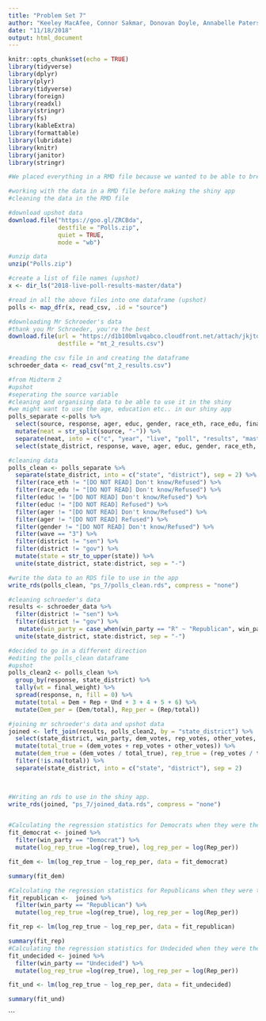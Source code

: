 ```yaml
---
title: "Problem Set 7"
author: "Keeley MacAfee, Connor Sakmar, Donovan Doyle, Annabelle Paterson"
date: "11/18/2018"
output: html_document
---
```


```r
knitr::opts_chunk$set(echo = TRUE)
library(tidyverse)
library(dplyr)
library(plyr)
library(tidyverse)
library(foreign)
library(readxl)
library(stringr)
library(fs)
library(kableExtra)
library(formattable)
library(lubridate)
library(knitr)
library(janitor)
library(stringr)

#We placed everything in a RMD file because we wanted to be able to break up our code into chunks, as we feel it is easier to read and understand that way. 
```


```r
#working with the data in a RMD file before making the shiny app
#cleaning the data in the RMD file

#download upshot data
download.file("https://goo.gl/ZRCBda",
              destfile = "Polls.zip",
              quiet = TRUE,
              mode = "wb")

#unzip data
unzip("Polls.zip")

```


```r
#create a list of file names (upshot)
x <- dir_ls("2018-live-poll-results-master/data")

#read in all the above files into one dataframe (upshot)
polls <- map_dfr(x, read_csv, .id = "source")
```


```r
#downloading Mr Schroeder's data 
#thank you Mr Schroeder, you're the best
download.file(url = "https://d1b10bmlvqabco.cloudfront.net/attach/jkjtds7xjxd3jy/jlr7wvzsace3kp/joc6wbypyxy7/mt_2_results.csv",
              destfile = "mt_2_results.csv")

#reading the csv file in and creating the dataframe
schroeder_data <- read_csv("mt_2_results.csv")
```


```r
#from Midterm 2 
#upshot
#seperating the source variable 
#cleaning and organising data to be able to use it in the shiny 
#we might want to use the age, education etc.. in our shiny app
polls_separate <-polls %>%
  select(source, response, ager, educ, gender, race_eth, race_edu, final_weight) %>%
  mutate(neat = str_split(source, "-")) %>%
  separate(neat, into = c("c", "year", "live", "poll", "results", "master", "data", "elections", "poll_again", "state_district", "wave")) %>%
  select(state_district, response, wave, ager, educ, gender, race_eth, race_edu, final_weight)

#cleaning data
polls_clean <- polls_separate %>%
  separate(state_district, into = c("state", "district"), sep = 2) %>%
  filter(race_eth != "[DO NOT READ] Don't know/Refused") %>%
  filter(race_edu != "[DO NOT READ] Don't know/Refused") %>%
  filter(educ != "[DO NOT READ] Don't know/Refused") %>%
  filter(educ != "[DO NOT READ] Refused") %>%
  filter(ager != "[DO NOT READ] Don't know/Refused") %>%
  filter(ager != "[DO NOT READ] Refused") %>%
  filter(gender != "[DO NOT READ] Don't know/Refused") %>%
  filter(wave == "3") %>%
  filter(district != "sen") %>%
  filter(district != "gov") %>% 
  mutate(state = str_to_upper(state)) %>%
  unite(state_district, state:district, sep = "-")

#write the data to an RDS file to use in the app
write_rds(polls_clean, "ps_7/polls_clean.rds", compress = "none")


```


```r
#cleaning schroeder's data
results <- schroeder_data %>%
  filter(district != "sen") %>%
  filter(district != "gov") %>%
   mutate(win_party = case_when(win_party == "R" ~ "Republican", win_party == "UNDECIDED" ~ "Undecided", win_party == "D" ~ "Democrat")) %>%
  unite(state_district, state:district, sep = "-")
```


```r
#decided to go in a different direction 
#editing the polls_clean dataframe
#upshot
polls_clean2 <- polls_clean %>%
  group_by(response, state_district) %>%
  tally(wt = final_weight) %>%
  spread(response, n, fill = 0) %>%
  mutate(total = Dem + Rep + Und + 3 + 4 + 5 + 6) %>%
  mutate(Dem_per = (Dem/total), Rep_per = (Rep/total))

#joining mr schroeder's data and upshot data 
joined <- left_join(results, polls_clean2, by = "state_district") %>%
  select(state_district, win_party, dem_votes, rep_votes, other_votes, total, Dem_per, Rep_per) %>%
  mutate(total_true = (dem_votes + rep_votes + other_votes)) %>%
  mutate(dem_true = (dem_votes / total_true), rep_true = (rep_votes / total_true)) %>%
  filter(!is.na(total)) %>%
  separate(state_district, into = c("state", "district"), sep = 2)
  


#Writing an rds to use in the shiny app.   
write_rds(joined, "ps_7/joined_data.rds", compress = "none")


#Calculating the regression statistics for Democrats when they were the winning party. 
fit_democrat <- joined %>% 
  filter(win_party == "Democrat") %>%
  mutate(log_rep_true =log(rep_true), log_rep_per = log(Rep_per))

fit_dem <- lm(log_rep_true ~ log_rep_per, data = fit_democrat)

summary(fit_dem)

#Calculating the regression statistics for Republicans when they were the winning party. 
fit_republican <-  joined %>% 
  filter(win_party == "Republican") %>%
  mutate(log_rep_true =log(rep_true), log_rep_per = log(Rep_per))

fit_rep <- lm(log_rep_true ~ log_rep_per, data = fit_republican)

summary(fit_rep)
#Calculating the regression statistics for Undecided when they were the winning party.
fit_undecided <- joined %>%
  filter(win_party == "Undecided") %>%
  mutate(log_rep_true =log(rep_true), log_rep_per = log(Rep_per)) 

fit_und <- lm(log_rep_true ~ log_rep_per, data = fit_undecided)

summary(fit_und)


```

```

